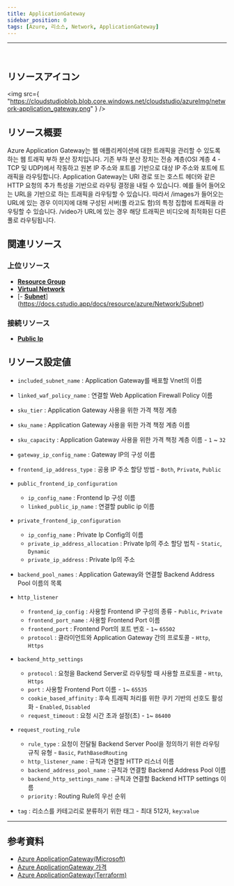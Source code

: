 ```yaml
---
title: ApplicationGateway
sidebar_position: 0
tags: [Azure, 리소스, Network, ApplicationGateway]
---
```


<hr />
<br />

## リソースアイコン

<img
    src={
        "https://cloudstudioblob.blob.core.windows.net/cloudstudio/azureImg/network-application_gateway.png"
    }
/>

## リソース概要

Azure Application Gateway는 웹 애플리케이션에 대한 트래픽을 관리할 수 있도록 하는 웹 트래픽 부하 분산 장치입니다.
기존 부하 분산 장치는 전송 계층(OSI 계층 4 - TCP 및 UDP)에서 작동하고 원본 IP 주소와 포트를 기반으로 대상 IP 주소와 포트에 트래픽을 라우팅합니다.
Application Gateway는 URI 경로 또는 호스트 헤더와 같은 HTTP 요청의 추가 특성을 기반으로 라우팅 결정을 내릴 수 있습니다. 예를 들어 들어오는 URL을 기반으로 하는 트래픽을 라우팅할 수 있습니다.
따라서 /images가 들어오는 URL에 있는 경우 이미지에 대해 구성된 서버(풀 라고도 함)의 특정 집합에 트래픽을 라우팅할 수 있습니다. /video가 URL에 있는 경우 해당 트래픽은 비디오에 최적화된 다른 풀로 라우팅됩니다.

## 関連リソース

### 上位リソース

-   [**Resource Group**](https://docs.cstudio.app/docs/resource/azure/Base/ResourceGroup)
-   [**Virtual Network**](https://docs.cstudio.app/docs/resource/azure/Network/VirtualNetwork)
-   [- [**Subnet**](https://docs.cstudio.app/docs/resource/azure/Network/Subnet)](https://docs.cstudio.app/docs/resource/azure/Network/Subnet)

### 接続リソース

-   [**Public Ip**](https://docs.cstudio.app/docs/resource/azure/Network/PublicIp)

## リソース設定値

-   `included_subnet_name` : Application Gateway를 배포할 Vnet의 이름

-   `linked_waf_policy_name` : 연결할 Web Application Firewall Policy 이름

-   `sku_tier` : Application Gateway 사용을 위한 가격 책정 계층

-   `sku_name` : Application Gateway 사용을 위한 가격 책정 계층 이름

-   `sku_capacity` : Application Gateway 사용을 위한 가격 책정 계층 이름 - `1` ~ `32`

-   `gateway_ip_config_name` : Gateway IP의 구성 이름

-   `frontend_ip_address_type` : 공용 IP 주소 할당 방법 - `Both`, `Private`, `Public`

-   `public_frontend_ip_configuration`

    -   `ip_config_name` : Frontend Ip 구성 이름
    -   `linked_public_ip_name` : 연결할 public ip 이름

-   `private_frontend_ip_configuration`

    -   `ip_config_name` : Private Ip Config의 이름
    -   `private_ip_address_allocation` : Private Ip의 주소 할당 법칙 - `Static`, `Dynamic`
    -   `private_ip_address` : Private Ip의 주소

-   `backend_pool_names` : Application Gateway와 연결할 Backend Address Pool 이름의 목록

-   `http_listener`
    -   `frontend_ip_config` : 사용할 Frontend IP 구성의 종류 - `Public`, `Private`
    -   `frontend_port_name` : 사용할 Frontend Port 이름
    -   `frontend_port` : Frontend Port의 포트 번호 - `1`~ `65502`
    -   `protocol` : 클라이언트와 Application Gateway 간의 프로토콜 - `Http`, `Https`
-   `backend_http_settings`
    -   `protocol` : 요청을 Backend Server로 라우팅할 때 사용할 프로토콜 - `Http`, `Https`
    -   `port` : 사용할 Frontend Port 이름 - `1`~ `65535`
    -   `cookie_based_affinity` : 후속 트래픽 처리를 위한 쿠키 기반의 선호도 활성화 - `Enabled`, `Disabled`
    -   `request_timeout` : 요청 시간 초과 설정(초) - `1`~ `86400`
-   `request_routing_rule`

    -   `rule_type` : 요청이 전달될 Backend Server Pool을 정의하기 위한 라우팅 규칙 유형 - `Basic`, `PathBasedRouting`
    -   `http_listener_name` : 규칙과 연결할 HTTP 리스너 이름
    -   `backend_address_pool_name` : 규칙과 연결할 Backend Address Pool 이름
    -   `backend_http_settings_name` : 규칙과 연결할 Backend HTTP settings 이름
    -   `priority` : Routing Rule의 우선 순위

-   `tag` : 리소스를 카테고리로 분류하기 위한 태그 - 최대 512자, `key`:`value`

---

## 参考資料

-   [Azure ApplicationGateway(Microsoft)](https://learn.microsoft.com/ko-kr/azure/application-gateway/overview)
-   [Azure ApplicationGateway 가격](https://azure.microsoft.com/en-us/pricing/details/application-gateway/)
-   [Azure ApplicationGateway(Terraform)](https://registry.terraform.io/providers/hashicorp/azurerm/latest/docs/resources/application_gateway)
